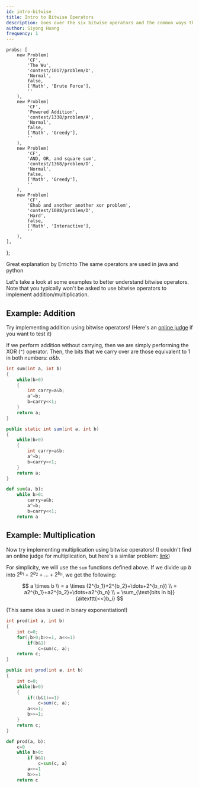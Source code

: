 ```yaml
---
id: intro-bitwise
title: Intro to Bitwise Operators
description: Goes over the six bitwise operators and the common ways they are used.
author: Siyong Huang
frequency: 1
---
```


	probs: [
		new Problem(
			'CF',
			'The Wu',
			'contest/1017/problem/D',
			'Normal',
			false,
			['Math', 'Brute Force'],
			''
		),
		new Problem(
			'CF',
			'Powered Addition',
			'contest/1338/problem/A',
			'Normal',
			false,
			['Math', 'Greedy'],
			''
		),
		new Problem(
			'CF',
			'AND, OR, and square sum',
			'contest/1368/problem/D',
			'Normal',
			false,
			['Math', 'Greedy'],
			''
		),
		new Problem(
			'CF',
			'Ehab and another another xor problem',
			'contest/1088/problem/D',
			'Hard',
			false,
			['Math', 'Interactive'],
			''
		),
	],
};

<Resources>
	<Resource source="CPH" title="10.2 - Bit Operations" starred></Resource>
	<Resource
		source="CF"
		title="Bitwise operations for beginners"
		url="73490"
		starred
	>
		Great explanation by Errichto
	</Resource>
	<Resource
		source="GFG"
		title="Bitwise Operators in C/C++"
		url="bitwise-operators-in-c-cpp/"
	>
		The same operators are used in java and python
	</Resource>
</Resources>

Let's take a look at some examples to better understand bitwise operators. Note that you typically won't be asked to use bitwise operators to implement addition/multiplication.

## Example: Addition

Try implementing addition using bitwise operators! (Here's an [online judge](http://poj.org/problem?id=1000) if you want to test it)

<Spoiler title="Solution">

If we perform addition without carrying, then we are simply performing the XOR (`^`) operator. Then, the bits that we carry over are those equivalent to $1$ in both numbers: $a\&b$.

<LanguageSection>

<CPPSection>

```cpp
int sum(int a, int b)
{
	while(b>0)
	{
		int carry=a&b;
		a^=b;
		b=carry<<1;
	}
	return a;
}
```

</CPPSection>

<JavaSection>

```java
public static int sum(int a, int b)
{
	while(b>0)
	{
		int carry=a&b;
		a^=b;
		b=carry<<1;
	}
	return a;
}
```

</JavaSection>

<PySection>

```py
def sum(a, b):
	while b>0:
		carry=a&b;
		a^=b;
		b=carry<<1;
	return a
```

</PySection>

</LanguageSection>

</Spoiler>

## Example: Multiplication

Now try implementing multiplication using bitwise operators! (I couldn't find an online judge for multiplication, but here's a similar problem: [link](https://www.hackerrank.com/challenges/handshake/problem))

<Spoiler title="Solution">

For simplicity, we will use the `sum` functions defined above. If we divide up $b$ into $2^{b_1}+2^{b_2}+\dots+2^{b_n}$, we get the following:

$$
a \times b \\
= a \times (2^{b_1}+2^{b_2}+\dots+2^{b_n}) \\
= a2^{b_1}+a2^{b_2}+\dots+a2^{b_n} \\
= \sum_{\text{bits in b}} {a\texttt{<<}b_i}
$$

(This same idea is used in binary exponentiation!)

<LanguageSection>

<CPPSection>

```cpp
int prod(int a, int b)
{
	int c=0;
	for(;b>0;b>>=1, a<<=1)
		if(b&1)
			c=sum(c, a);
	return c;
}
```

</CPPSection>

<JavaSection>

```java
public int prod(int a, int b)
{
	int c=0;
	while(b>0)
	{
		if((b&1)==1)
			c=sum(c, a);
		a<<=1;
		b>>=1;
	}
	return c;
}
```

</JavaSection>

<PySection>

```py
def prod(a, b):
	c=0
	while b>0:
		if b&1:
			c=sum(c, a)
		a<<=1
		b>>=1
	return c
```

</PySection>

</LanguageSection>

</Spoiler>

<Problems problems={problems.probs} />
